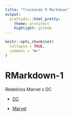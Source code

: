 ```yaml
---
title: "Treinando R Markdown"
output:
  prettydoc::html_pretty:
    theme: architect
    highlight: github
---
```


<!-- README.md is generated from README.Rmd. Please edit that file -->

```r
knitr::opts_chunk$set(
  collapse = TRUE,
  comment = "#>"
)
```

# RMarkdown-1

Relatórios Marvel x DC

- [DC](rmd-01.html)

- [Marvel](rmd-02.html)

<!-- badges: start -->
<!-- badges: end -->

